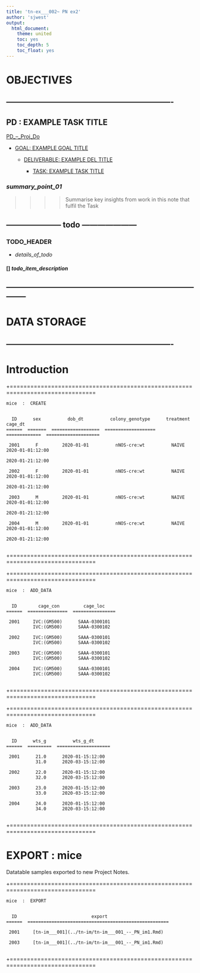 ```yaml
---
title: 'tn-ex___002~ PN ex2'
author: 'sjwest'
output:
  html_document:
    theme: united
    toc: yes
    toc_depth: 5
    toc_float: yes
---
```




# OBJECTIVES



----------------------------------------------------------------
----------------------------------------------------------------



## PD : EXAMPLE TASK TITLE


[PD_--_Proj_Do](../../PD_--_Proj_Do.Rmd)


* [GOAL: EXAMPLE GOAL TITLE](../../PD_--_Proj_Do.Rmd#goal-example-goal-title)

    + [DELIVERABLE: EXAMPLE DEL TITLE](../../PD_--_Proj_Do.Rmd#deliverable-example-del-title)

        - [TASK: EXAMPLE TASK TITLE](../../PD_--_Proj_Do.Rmd#task-example-task-title)



### _summary_point_01_

>>>>
>>>> Summarise key insights from work in this note that fulfil the Task
>>>>



--------------------- todo ---------------------
------------------------------------------------


### TODO_HEADER


* _details_of_todo_



#### [] _todo_item_description_



--------------------------------------------------------------------------------
--------------------------------------------------------------------------------



# DATA STORAGE


----------------------------------------------------------------
----------------------------------------------------------------



# Introduction


+===============================================================================


    mice  :  CREATE


      ID      sex          dob_dt          colony_genotype      treatment           cage_dt        
    ======  =======  ==================  ===================  =============  ====================  

     2001      F         2020-01-01          nNOS-cre:wt          NAIVE        2020-01-01:12:00    
                                                                               2020-01-21:12:00    
                                                                                                   
     2002      F         2020-01-01          nNOS-cre:wt          NAIVE        2020-01-01:12:00    
                                                                               2020-01-21:12:00    
                                                                                                   
     2003      M         2020-01-01          nNOS-cre:wt          NAIVE        2020-01-01:12:00    
                                                                               2020-01-21:12:00    
                                                                                                   
     2004      M         2020-01-01          nNOS-cre:wt          NAIVE        2020-01-01:12:00    
                                                                               2020-01-21:12:00    
                                                                                                   

+===============================================================================

+===============================================================================


    mice  :  ADD_DATA


      ID        cage_con         cage_loc      
    ======  ===============  ================  

     2001     IVC:(GM500)      SAAA-0300101    
              IVC:(GM500)      SAAA-0300102    
                                               
     2002     IVC:(GM500)      SAAA-0300101    
              IVC:(GM500)      SAAA-0300102    
                                               
     2003     IVC:(GM500)      SAAA-0300101    
              IVC:(GM500)      SAAA-0300102    
                                               
     2004     IVC:(GM500)      SAAA-0300101    
              IVC:(GM500)      SAAA-0300102    
                                               

+===============================================================================


+===============================================================================


    mice  :  ADD_DATA


      ID      wts_g          wts_g_dt        
    ======  =========  ====================  

     2001      21.0      2020-01-15:12:00    
               31.0      2020-03-15:12:00    

     2002      22.0      2020-01-15:12:00    
               32.0      2020-03-15:12:00    
                                             
     2003      23.0      2020-01-15:12:00    
               33.0      2020-03-15:12:00    
                                             
     2004      24.0      2020-01-15:12:00    
               34.0      2020-03-15:12:00    
                                             

+===============================================================================



# EXPORT : mice


Datatable samples exported to new Project Notes.


+===============================================================================


    mice  :  EXPORT


      ID                            export                         
    ======  =====================================================  

     2001     [tn-im___001](../tn-im/tn-im___001_--_PN_im1.Rmd)    
                                                                   
     2003     [tn-im___001](../tn-im/tn-im___001_--_PN_im1.Rmd)    
                                                                   

+===============================================================================































